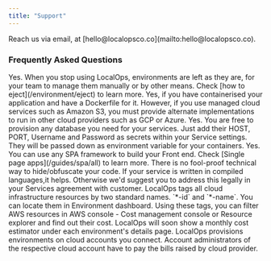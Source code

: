 ```yaml
---
title: "Support"
---
```


<CardGroup cols={1}>
  <Card title="Email Us" icon="envelope" href="mailto:help@localops.co">
    Reach us via email, at [hello@localopsco.co](mailto:hello@localopsco.co).
  </Card>
</CardGroup>

### Frequently Asked Questions

<AccordionGroup>
  <Accordion title="Will environments continue to run after I stop using LocalOps?">
    Yes. When you stop using LocalOps, environments are left as they are, for your team to manage them manually or by other means. Check [how to eject](/environment/eject) to learn more.
  </Accordion>
  <Accordion title="Does LocalOps make all of my Application run in multiple cloud providers automatically?">
    Yes, if you have containerised your application and have a Dockerfile for it. However, if you use managed cloud services such as Amazon S3, you must provide alternate implementations to run in other cloud providers such as GCP or Azure.
  </Accordion>
  <Accordion title="Can I use any DB for my application?">
    Yes. You are free to provision any database you need for your services. Just add their HOST, PORT, Username and Password as secrets within your Service settings. They will be passed down as environment variable for your containers.
  </Accordion>
  <Accordion title="Can I use a Single Page Application (SPA) framework?">
    Yes. You can use any SPA framework to build your Front end. Check [Single page apps](/guides/spa/all) to learn more.
  </Accordion>
  <Accordion title="How do I obfuscate/hide my code when my environment runs in my customer's cloud?">
    There is no fool-proof technical way to hide/obfuscate your code. If your service is written in compiled languages,it helps. Otherwise we'd suggest you to address this legally in your Services agreement with customer.
  </Accordion>
  <Accordion title="How do I calculate the hosting charges for the resources provisioned in target cloud account?">
    LocalOps tags all cloud infrastructure resources by two standard names. `*-id` and `*-name`. You can locate them in Environment dashboard. Using these tags, you can filter AWS resources in AWS console - Cost management console or Resource explorer and find out their cost. LocalOps will soon show a monthly cost estimator under each environment's details page.
  </Accordion>
  <Accordion title="Who pays for the cloud infrastructure resources created by LocalOps?">
    LocalOps provisions environments on cloud accounts you connect. Account administrators of the respective cloud account have to pay the bills raised by cloud provider.
  </Accordion>
</AccordionGroup>